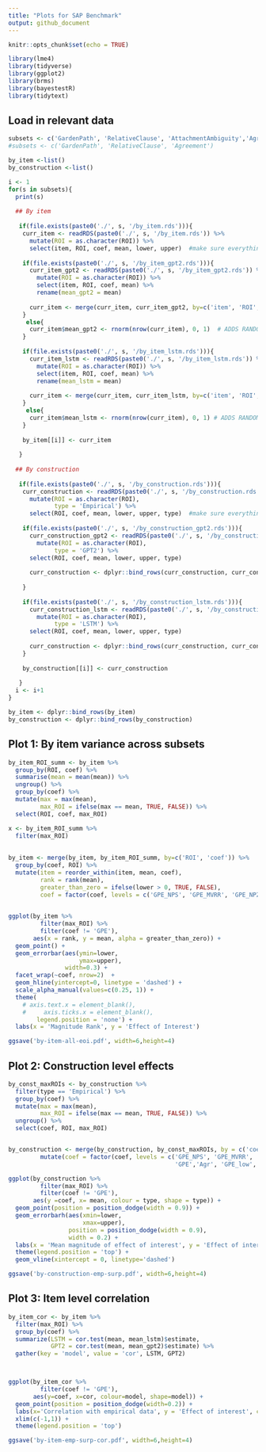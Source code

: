 ```yaml
---
title: "Plots for SAP Benchmark"
output: github_document
---
```



```r
knitr::opts_chunk$set(echo = TRUE)

library(lme4)
library(tidyverse)
library(ggplot2)
library(brms)
library(bayestestR)
library(tidytext)
```



## Load in relevant data

```r


subsets <- c('GardenPath', 'RelativeClause', 'AttachmentAmbiguity','Agreement')
#subsets <- c('GardenPath', 'RelativeClause', 'Agreement')

by_item <-list()
by_construction <-list()

i <- 1
for(s in subsets){
  print(s)
  
  ## By item
  
   if(file.exists(paste0('./', s, '/by_item.rds'))){
    curr_item <- readRDS(paste0('./', s, '/by_item.rds')) %>%
      mutate(ROI = as.character(ROI)) %>%
      select(item, ROI, coef, mean, lower, upper)  #make sure everything has same order
  
    if(file.exists(paste0('./', s, '/by_item_gpt2.rds'))){
      curr_item_gpt2 <- readRDS(paste0('./', s, '/by_item_gpt2.rds')) %>%
        mutate(ROI = as.character(ROI)) %>%
        select(item, ROI, coef, mean) %>%
        rename(mean_gpt2 = mean)
      
      curr_item <- merge(curr_item, curr_item_gpt2, by=c('item', 'ROI', 'coef'), all.x = TRUE)
    }
     else{
      curr_item$mean_gpt2 <- rnorm(nrow(curr_item), 0, 1)  # ADDS RANDOM NUMBERS TO TEST CODE
    }
    
    if(file.exists(paste0('./', s, '/by_item_lstm.rds'))){
      curr_item_lstm <- readRDS(paste0('./', s, '/by_item_lstm.rds')) %>%
        mutate(ROI = as.character(ROI)) %>%
        select(item, ROI, coef, mean) %>%
        rename(mean_lstm = mean)
      
      curr_item <- merge(curr_item, curr_item_lstm, by=c('item', 'ROI', 'coef'), all.x = TRUE)
    }
     else{
      curr_item$mean_lstm <- rnorm(nrow(curr_item), 0, 1) # ADDS RANDOM NUMBERS TO TEST CODE
    }
    
    by_item[[i]] <- curr_item
  
   }
  
  ## By construction
  
   if(file.exists(paste0('./', s, '/by_construction.rds'))){
    curr_construction <- readRDS(paste0('./', s, '/by_construction.rds')) %>%
      mutate(ROI = as.character(ROI),
             type = 'Empirical') %>%
      select(ROI, coef, mean, lower, upper, type)  #make sure everything has same order
  
    if(file.exists(paste0('./', s, '/by_construction_gpt2.rds'))){
      curr_construction_gpt2 <- readRDS(paste0('./', s, '/by_construction_gpt2.rds'))%>%
        mutate(ROI = as.character(ROI),
             type = 'GPT2') %>%
      select(ROI, coef, mean, lower, upper, type)
      
      curr_construction <- dplyr::bind_rows(curr_construction, curr_construction_gpt2)
      
    }
    
    if(file.exists(paste0('./', s, '/by_construction_lstm.rds'))){
      curr_construction_lstm <- readRDS(paste0('./', s, '/by_construction_lstm.rds')) %>%
        mutate(ROI = as.character(ROI),
             type = 'LSTM') %>%
      select(ROI, coef, mean, lower, upper, type)
      
      curr_construction <- dplyr::bind_rows(curr_construction, curr_construction_lstm)
    }
    
    by_construction[[i]] <- curr_construction
  
   }
  i <- i+1
}

by_item <- dplyr::bind_rows(by_item)
by_construction <- dplyr::bind_rows(by_construction)


```

## Plot 1: By item variance across subsets

```r

by_item_ROI_summ <- by_item %>%
  group_by(ROI, coef) %>%
  summarise(mean = mean(mean)) %>%
  ungroup() %>%
  group_by(coef) %>%
  mutate(max = max(mean),
         max_ROI = ifelse(max == mean, TRUE, FALSE)) %>%
  select(ROI, coef, max_ROI)

x <- by_item_ROI_summ %>%
  filter(max_ROI)
  
  
by_item <- merge(by_item, by_item_ROI_summ, by=c('ROI', 'coef')) %>%
  group_by(coef, ROI) %>%
  mutate(item = reorder_within(item, mean, coef),
         rank = rank(mean),
         greater_than_zero = ifelse(lower > 0, TRUE, FALSE),
         coef = factor(coef, levels = c('GPE_NPS', 'GPE_MVRR', 'GPE_NPZ', 'GPE','Agr', 'GPE_low', 'GPE_high', 'RC')))
  
```


```r

ggplot(by_item %>%
         filter(max_ROI) %>%
         filter(coef != 'GPE'),
       aes(x = rank, y = mean, alpha = greater_than_zero)) + 
  geom_point() +
  geom_errorbar(aes(ymin=lower,
                    ymax=upper),
                width=0.3) +
  facet_wrap(~coef, nrow=2)  + 
  geom_hline(yintercept=0, linetype = 'dashed') + 
  scale_alpha_manual(values=c(0.25, 1)) +
  theme(
    # axis.text.x = element_blank(),
    #     axis.ticks.x = element_blank(),
        legend.position = 'none') + 
  labs(x = 'Magnitude Rank', y = 'Effect of Interest')

ggsave('by-item-all-eoi.pdf', width=6,height=4)

```


## Plot 2: Construction level effects

```r


by_const_maxROIs <- by_construction %>%
  filter(type == 'Empirical') %>%
  group_by(coef) %>%
  mutate(max = max(mean),
         max_ROI = ifelse(max == mean, TRUE, FALSE)) %>%
  ungroup() %>%
  select(coef, ROI, max_ROI)


by_construction <- merge(by_construction, by_const_maxROIs, by = c('coef', 'ROI')) %>%
         mutate(coef = factor(coef, levels = c('GPE_NPS', 'GPE_MVRR', 'GPE_NPZ', 
                                               'GPE','Agr', 'GPE_low', 'GPE_high', 'RC')))

```


```r

ggplot(by_construction %>%
         filter(max_ROI) %>%
         filter(coef != 'GPE'), 
       aes(y =coef, x= mean, colour = type, shape = type)) + 
  geom_point(position = position_dodge(width = 0.9)) + 
  geom_errorbarh(aes(xmin=lower,
                     xmax=upper),
                 position = position_dodge(width = 0.9),
                 width = 0.2) + 
  labs(x = 'Mean magnitude of effect of interest', y = 'Effect of interest', colour = '', shape = '') + 
  theme(legend.position = 'top') + 
  geom_vline(xintercept = 0, linetype='dashed')

ggsave('by-construction-emp-surp.pdf', width=6,height=4)


```


## Plot 3: Item level correlation

```r

by_item_cor <- by_item %>%
  filter(max_ROI) %>%
  group_by(coef) %>%
  summarize(LSTM = cor.test(mean, mean_lstm)$estimate,
            GPT2 = cor.test(mean, mean_gpt2)$estimate) %>%
  gather(key = 'model', value = 'cor', LSTM, GPT2)




```

```r

ggplot(by_item_cor %>%
         filter(coef != 'GPE'),
       aes(y=coef, x=cor, colour=model, shape=model)) +
  geom_point(position = position_dodge(width=0.2)) + 
  labs(x='Correlation with empirical data', y = 'Effect of interest', colour='Model', shape = 'Model') + 
  xlim(c(-1,1)) +
  theme(legend.position = 'top')

ggsave('by-item-emp-surp-cor.pdf', width=6,height=4)


```



